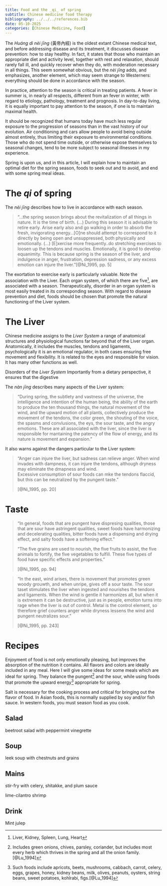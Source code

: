 ```yaml
---
title: Food and the _qi_ of spring
subtitle: Chinese medicine food therapy
bibliography: ../../../references.bib
date: 05-10-2025
categories: [Chinese Medicine, Food]
---
```


The *Huáng dì nèi jīng* (黃帝內經) is the oldest extant Chinese medical text, and before addressing disease and its treatment, it discusses disease prevention: how to stay healthy. In fact, it states that those who maintain an appropriate diet and activity level, together with rest and relaxation, should rarely fall ill, and quickly recover when they do, with moderation necessary in all things. This seem somewhat obvious, but the *nèi jīng* adds, and emphasizes, another element, which may seem strange to Westerners: everything should be done in accordance with the season.

In practice, attention to the season is critical in treating patients. A fever in summer is, in nearly all respects, different from an fever in winter, with regard to etiology, pathology, treatment and prognosis. In day-to-day living, it is equally important to pay attention to the season, if one is to maintain maximal health.

It should be recognized that humans today have much less regular exposure to the progression of seasons than in the vast history of our evolution. Air conditioning and cars allow people to avoid being outside almost entirely, thus limiting their exposure to environmental conditions. Those who do not spend time outside, or otherwise expose themselves to seasonal changes, tend to be more subject to seasonal illnesses in my experience.

Spring is upon us, and in this article, I will explain how to maintain an optimal diet for the spring season, foods to seek out and to avoid, and end with some spring meal ideas.

# The *qi* of spring

The *nèi jīng* describes how to live in accordance with each season.

> "...the spring season brings about the revitalization of all things in nature. It is the time of birth. (...) During this season it is advisable to retire early. Arise early also and go walking in order to absorb the fresh, invigorating energy...\[O\]ne should attempt to correspond to it directly by being open and unsuppressed, both physically and emotionally. (...) \[E\]xercise more frequently..do stretching exercises to loosen up the tendons and muscles. Emotionally, it is good to develop equanimity. This is because spring is the season of the liver, and indulgence in anger, frustration, depression sadness, or any excess emotion can injure the liver."[@Ni_1995, pp. 5]

The exortation to exercise early is particularly valuable. Note the association with the Liver. Each organ system, of which there are five^[Liver, Kidney, Spleen, Lung, Heart], are associated with a season. Therapeutically, disorder in an organ system is most easily treated in its corresponding season. With regard to disease prevention and diet, foods should be chosen that promote the natural functioning of the Liver system.

# The Liver

Chinese medicine assigns to the _Liver System_ a range of anatomical structures and physiological functions far beyond that of the Liver organ. Anatomically, it includes the muscles, tendons and ligaments, psychologically it is an emotional regulator, in both cases ensuring free movement and flexibility. It is related to the eyes and responsible for vision. It has many other functions as well.

Disorders of the _Liver System_ 
Importantly from a dietary perspective, it ensures that the digestive

The _nàn jīng_ describes many aspects of the Liver system:

> "During spring, the subtlety and vastness of the universe, the intelligence and intention of the human being, the ability of the earth to produce the ten thousand things, the natural movement of the wind, and the upward motion of all plants, collectively produce the movement of the tendons, the color green, the shouting of the voice, the spasms and convlusions, the eys, the sour taste, and the angry emotions. These are all associated with the liver, since the liver is responsible for mantaining the patency of the flow of energy, and its nature is movement and expansion."

It also warns against the dangers particular to the Liver system:

> "Anger can injure the liver, but sadness can relieve anger. When wind invades with dampness, it can injure the tendons, although dryness may eliminate the dmapness and wind.\
> Excessive consumption of sour foods can mke the tendons flaccid, but this can be neutralized by the pungent taste."
>
> [@Ni_1995, pp. 20]



# Taste

> "In general, foods that are pungent have dispresing qualities, those that are sour have astringent qualities, sweet foods have harmonizing and decelerating qualities, bitter foods have a dispensing and drying effect, and salty foods have a softening effect."
>
> "The five grains are used to nourish, the five fruits to assist, the five animals to fortify, the five vegetables to fulfill. These five types of food have specific effects and properties."
>
> [@Ni_1995, pp. 94]

> "In the east, wind arises, there is movement that promotes green woody grouwth, and when unripe, gives off a sour taste. The sour taset stimulates the liver when ingested and nourishes the tendons and ligaments. When the wind is gentle it harmonizes all, but when it is extremem it can be destructive, just as in people, emotion turns into rage when the liver is out of control. Metal is the control element, so therefore grief counters anger while dryness lessens the wind and pungent neutralizes sour."
>
> [@Ni_1995, pp. 243]

# Recipes

Enjoyment of food is not only emotionally pleasing, but improves the absorption of the nutrition it contains. All flavors and colors are ideally included in any meal. Here I will give some ideas for some meals which are ideal for spring. They balance the pungent[^1] and the sour, while using foods that promote the upward energy[^2] appropriate for spring.

[^1]: Includes green onions, chives, parsley, coriander, but includes most every herb which thrives in the spring and all the onion family.[@Lu_1994]

[^2]: Such foods include apricots, beets, mushrooms, cabbach, carrot, celery, eggs, grapes, honey, kidney beans, milk, olives, peanuts, oysters, string beans, sweet potatoes, kohlrabi, figs.[@Lu_1994]

::: {.callout-note title="Don't forget the salt"}
Salt is necessary for the cooking process and critical for bringing out the flavor of food. In Asian foods, this is normally supplied by soy and/or fish sauce. In western foods, you must season food as you cook.
:::

## Salad

beetroot salad with peppermint vinegrette

## Soup

leek soup with chestnuts and grains

## Mains

stir-fry with celery, shitakke, and plum sauce

lime-cilantro shrimp

## Drink

Mint julep
